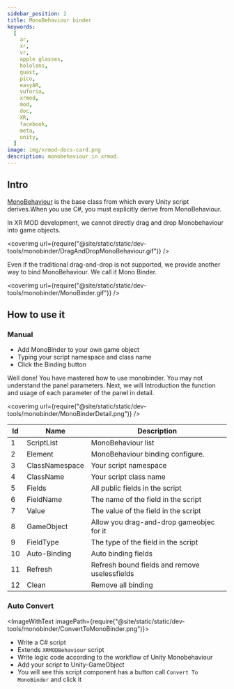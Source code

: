 ```yaml
---
sidebar_position: 2
title: MonoBehaviour binder
keywords:
  [
    ar,
    xr,
    vr,
    apple glasses,
    hololens,
    quest,
    pico,
    easyAR,
    vuforia,
    xrmod,
    mod,
    doc,
    XR,
    facebook,
    meta,
    unity,
  ]
image: img/xrmod-docs-card.png
description: monobehaviour in xrmod.
---
```



## Intro

[MonoBehaviour](https://docs.unity3d.com/ScriptReference/MonoBehaviour.html) is the base class from which every Unity script derives.When you use C#, you must explicitly derive from MonoBehaviour.

In XR MOD development, we cannot directly drag and drop Monobehaviour into game objects.

<coverimg
  url={require("@site/static/static/dev-tools/monobinder/DragAndDropMonoBehaviour.gif")}
/>

Even if the traditional drag-and-drop is not supported, we provide another way to bind MonoBehaviour. We call it Mono Binder.

<coverimg
  url={require("@site/static/static/dev-tools/monobinder/MonoBinder.gif")}
/>

## How to use it

### Manual

- Add MonoBinder to your own game object
- Typing your script namespace and class name
- Click the Binding button

Well done! You have mastered how to use monobinder. You may not understand the panel parameters. Next, we will Introduction the function and usage of each parameter of the panel in detail.

<coverimg
  url={require("@site/static/static/dev-tools/monobinder/MonoBinderDetail.png")}
/>

<center>

| Id  | Name           | Description                                   |
| --- | -------------- | --------------------------------------------- |
| 1   | ScriptList     | MonoBehaviour list                            |
| 2   | Element        | MonoBehaviour binding configure.              |
| 3   | ClassNamespace | Your script namespace                         |
| 4   | ClassName      | Your script class name                        |
| 5   | Fields         | All public fields in the script               |
| 6   | FieldName      | The name of the field in the script           |
| 7   | Value          | The value of the field in the script          |
| 8   | GameObject     | Allow you drag-and-drop gameobjec for it      |
| 9   | FieldType      | The type of the field in the script           |
| 10  | Auto-Binding   | Auto binding fields                           |
| 11  | Refresh        | Refresh bound fields and remove uselessfields |
| 12  | Clean          | Remove all binding                            |

</center>

### Auto Convert

<ImageWithText imagePath={require("@site/static/static/dev-tools/monobinder/ConvertToMonoBinder.png")}>

- Write a C# script
- Extends `XRMODBehaviour` script
- Write logic code according to the workflow of Unity Monobehaviour
- Add your script to Unity-GameObject
- You will see this script component has a button call `Convert To MonoBinder` and click it

</ImageWithText>
